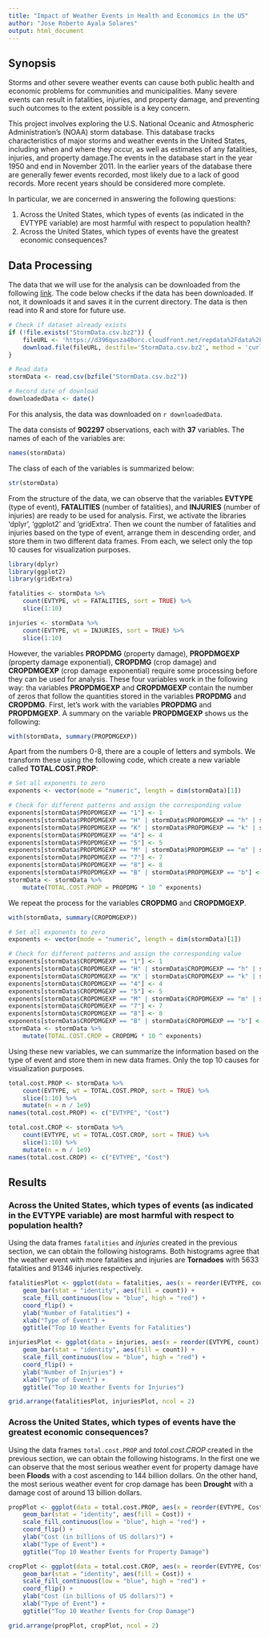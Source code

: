 ```yaml
---
title: "Impact of Weather Events in Health and Economics in the US"
author: "Jose Roberto Ayala Solares"
output: html_document
---
```


## Synopsis

Storms and other severe weather events can cause both public health and economic problems for communities and municipalities. Many severe events can result in fatalities, injuries, and property damage, and preventing such outcomes to the extent possible is a key concern.

This project involves exploring the U.S. National Oceanic and Atmospheric Administration's (NOAA) storm database. This database tracks characteristics of major storms and weather events in the United States, including when and where they occur, as well as estimates of any fatalities, injuries, and property damage.The events in the database start in the year 1950 and end in November 2011. In the earlier years of the database there are generally fewer events recorded, most likely due to a lack of good records. More recent years should be considered more complete.

In particular, we are concerned in answering the following questions:

1. Across the United States, which types of events (as indicated in the EVTYPE variable) are most harmful with respect to population health?
2. Across the United States, which types of events have the greatest economic consequences?

## Data Processing

The data that we will use for the analysis can be downloaded from the following [link](https://d396qusza40orc.cloudfront.net/repdata%2Fdata%2FStormData.csv.bz2). The code below checks if the data has been downloaded. If not, it downloads it and saves it in the current directory. The data is then read into R and store for future use.

```r
# Check if dataset already exists
if (!file.exists("StormData.csv.bz2")) {
    fileURL <- 'https://d396qusza40orc.cloudfront.net/repdata%2Fdata%2FStormData.csv.bz2'
    download.file(fileURL, destfile='StormData.csv.bz2', method = 'curl')
}

# Read data
stormData <- read.csv(bzfile("StormData.csv.bz2"))

# Record date of download
downloadedData <- date()
```

For this analysis, the data was downloaded on `r downloadedData`.

The data consists of **902297** observations, each with **37** variables. The names of each of the variables are:

```r
names(stormData)
```

The class of each of the variables is summarized below:

```r
str(stormData)
```

From the structure of the data, we can observe that the variables **EVTYPE** (type of event), **FATALITIES** (number of fatalities), and **INJURIES** (number of injuries) are ready to be used for analysis. First, we activate the libraries 'dplyr', 'ggplot2' and 'gridExtra'. Then we count the number of fatalities and injuries based on the type of event, arrange them in descending order, and store them in two different data frames. From each, we select only the top 10 causes for visualization purposes.

```r
library(dplyr)
library(ggplot2)
library(gridExtra)

fatalities <- stormData %>% 
    count(EVTYPE, wt = FATALITIES, sort = TRUE) %>% 
    slice(1:10)

injuries <- stormData %>% 
    count(EVTYPE, wt = INJURIES, sort = TRUE) %>% 
    slice(1:10)
```

However, the variables **PROPDMG** (property damage), **PROPDMGEXP** (property damage exponential), **CROPDMG** (crop damage) and **CROPDMGEXP** (crop damage exponential) require some processing before they can be used for analysis. These four variables work in the following way: tha variables **PROPDMGEXP** and **CROPDMGEXP** contain the number of zeros that follow the quantities stored in the variables **PROPDMG** and **CROPDMG**. First, let's work with the variables **PROPDMG** and **PROPDMGEXP**. A summary on the variable **PROPDMGEXP** shows us the following:

```r
with(stormData, summary(PROPDMGEXP))
```

Apart from the numbers 0-8, there are a couple of letters and symbols. We transform these using the following code, which create a new variable called **TOTAL.COST.PROP**:

```r
# Set all exponents to zero
exponents <- vector(mode = "numeric", length = dim(stormData)[1])

# Check for different patterns and assign the corresponding value
exponents[stormData$PROPDMGEXP == "1"] <- 1
exponents[stormData$PROPDMGEXP == "H" | stormData$PROPDMGEXP == "h" | stormData$PROPDMGEXP == "2"] <- 2
exponents[stormData$PROPDMGEXP == "K" | stormData$PROPDMGEXP == "k" | stormData$PROPDMGEXP == "3"] <- 3
exponents[stormData$PROPDMGEXP == "4"] <- 4
exponents[stormData$PROPDMGEXP == "5"] <- 5
exponents[stormData$PROPDMGEXP == "M" | stormData$PROPDMGEXP == "m" | stormData$PROPDMGEXP == "6"] <- 6
exponents[stormData$PROPDMGEXP == "7"] <- 7
exponents[stormData$PROPDMGEXP == "8"] <- 8
exponents[stormData$PROPDMGEXP == "B" | stormData$PROPDMGEXP == "b"] <- 9
stormData <- stormData %>%
    mutate(TOTAL.COST.PROP = PROPDMG * 10 ^ exponents)
```

We repeat the process for the variables **CROPDMG** and **CROPDMGEXP**.

```r
with(stormData, summary(CROPDMGEXP))
```

```r
# Set all exponents to zero
exponents <- vector(mode = "numeric", length = dim(stormData)[1])

# Check for different patterns and assign the corresponding value
exponents[stormData$CROPDMGEXP == "1"] <- 1
exponents[stormData$CROPDMGEXP == "H" | stormData$CROPDMGEXP == "h" | stormData$CROPDMGEXP == "2"] <- 2
exponents[stormData$CROPDMGEXP == "K" | stormData$CROPDMGEXP == "k" | stormData$CROPDMGEXP == "3"] <- 3
exponents[stormData$CROPDMGEXP == "4"] <- 4
exponents[stormData$CROPDMGEXP == "5"] <- 5
exponents[stormData$CROPDMGEXP == "M" | stormData$CROPDMGEXP == "m" | stormData$CROPDMGEXP == "6"] <- 6
exponents[stormData$CROPDMGEXP == "7"] <- 7
exponents[stormData$CROPDMGEXP == "8"] <- 8
exponents[stormData$CROPDMGEXP == "B" | stormData$CROPDMGEXP == "b"] <- 9
stormData <- stormData %>%
    mutate(TOTAL.COST.CROP = CROPDMG * 10 ^ exponents)
```

Using these new variables, we can summarize the information based on the type of event and store them in new data frames. Only the top 10 causes for visualization purposes.

```r
total.cost.PROP <- stormData %>% 
    count(EVTYPE, wt = TOTAL.COST.PROP, sort = TRUE) %>% 
    slice(1:10) %>%
    mutate(n = n / 1e9)
names(total.cost.PROP) <- c("EVTYPE", "Cost")

total.cost.CROP <- stormData %>% 
    count(EVTYPE, wt = TOTAL.COST.CROP, sort = TRUE) %>% 
    slice(1:10) %>%
    mutate(n = n / 1e9)
names(total.cost.CROP) <- c("EVTYPE", "Cost")
```

## Results

### Across the United States, which types of events (as indicated in the EVTYPE variable) are most harmful with respect to population health?

Using the data frames `fatalities` and *injuries* created in the previous section, we can obtain the following histograms. Both histograms agree that the weather event with more fatalities and injuries are **Tornadoes** with 5633 fatalities and 91346 injuries respectively.

```r
fatalitiesPlot <- ggplot(data = fatalities, aes(x = reorder(EVTYPE, count), y = count)) + 
    geom_bar(stat = "identity", aes(fill = count)) +
    scale_fill_continuous(low = "blue", high = "red") +
    coord_flip() +
    ylab("Number of Fatalities") +
    xlab("Type of Event") +
    ggtitle("Top 10 Weather Events for Fatalities")

injuriesPlot <- ggplot(data = injuries, aes(x = reorder(EVTYPE, count), y = count)) + 
    geom_bar(stat = "identity", aes(fill = count)) +
    scale_fill_continuous(low = "blue", high = "red") +
    coord_flip() +
    ylab("Number of Injuries") +
    xlab("Type of Event") +
    ggtitle("Top 10 Weather Events for Injuries")

grid.arrange(fatalitiesPlot, injuriesPlot, ncol = 2)
```

### Across the United States, which types of events have the greatest economic consequences?

Using the data frames `total.cost.PROP` and *total.cost.CROP* created in the previous section, we can obtain the following histograms. In the first one we can observe that the most serious weather event for property damage have been **Floods** with a cost ascending to 144 billion dollars. On the other hand, the most serious weather event for crop damage has been **Drought** with a damage cost of around 13 billion dollars.

```r
propPlot <- ggplot(data = total.cost.PROP, aes(x = reorder(EVTYPE, Cost), y = Cost)) + 
    geom_bar(stat = "identity", aes(fill = Cost)) +
    scale_fill_continuous(low = "blue", high = "red") +
    coord_flip() +
    ylab("Cost (in billions of US dollars)") +
    xlab("Type of Event") +
    ggtitle("Top 10 Weather Events for Property Damage")

cropPlot <- ggplot(data = total.cost.CROP, aes(x = reorder(EVTYPE, Cost), y = Cost)) + 
    geom_bar(stat = "identity", aes(fill = Cost)) +
    scale_fill_continuous(low = "blue", high = "red") +
    coord_flip() +
    ylab("Cost (in billions of US dollars)") +
    xlab("Type of Event") +
    ggtitle("Top 10 Weather Events for Crop Damage")

grid.arrange(propPlot, cropPlot, ncol = 2)
```